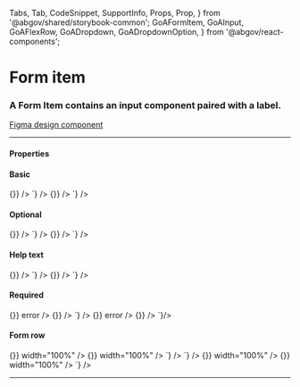   Tabs,
  Tab,
  CodeSnippet,
  SupportInfo,
  Props,
  Prop,
} from '@abgov/shared/storybook-common';
  GoAFormItem,
  GoAInput,
  GoAFlexRow,
  GoADropdown,
  GoADropdownOption,
} from '@abgov/react-components';

<Meta title="Components/Form Item" />

# Form item

### A Form Item contains an input component paired with a label.

[Figma design component](https://www.figma.com/file/3pb2IK8s2QUqWieH79KdN7/%E2%9D%96-Components-%7C-DDI?node-id=7065%3A243092)

---

#### Properties

<Props showTabs={true}>
  <Prop
    name="label"
    type="string"
    description="Text displayed describing form field"
  />
  <Prop
    name="helptext"
    lang="angular"
    type="string"
    description="Help text displayed under the form field to provide an additional explanation"
  />
  <Prop
    name="helpText"
    lang="react"
    type="string"
    description="Help text displayed under the form field to provide an additional explanation"
  />
  <Prop
    name="error"
    type="string"
    description="Error text displayed under the form field. Leave blank to indicate valid field."
  />
  <Prop
    name="optional"
    type="boolean"
    defaultValue="false"
    description="Show/hide an optional indicator next to the text label."
  />
</Props>

#### Basic

<Story name="Basic">
  <GoAFormItem label="First name">
    <GoAInput name="firstName" onChange={() => {}} />
  </GoAFormItem>
</Story>

<Tabs>
  <Tab label="Web Component" hidden={true}>
    <CodeSnippet
      lang="html"
      code={`
      <goa-form-item label="First name">
        <goa-input type="text" />
      </goa-form-item>
    `}
    />
  </Tab>
  <Tab label="Angular">
    <CodeSnippet
      lang="html"
      code={`
      <goa-form-item label="First name">
        <goa-input type="text"></goa-input>
      </goa-form-item>
    `}
    />
  </Tab>
  <Tab label="React">
    <CodeSnippet
      lang="tsx"
      code={`
      <GoAFormItem label="First name">
        <GoAInput name="firstName" onChange={() => {}} />
      </GoAFormItem>
    `}
    />
  </Tab>
</Tabs>

#### Optional

<Story name="Optional">
  <GoAFormItem label="First name" optional>
    <GoAInput name="firstName" onChange={() => {}} />
  </GoAFormItem>
</Story>

<Tabs>
  <Tab label="Web Component" hidden={true}>
    <CodeSnippet
      lang="html"
      code={`
      <goa-form-item label="First name" optional>
        <goa-input type="text" />
      </goa-form-item>
    `}
    />
  </Tab>
  <Tab label="Angular">
    <CodeSnippet
      lang="html"
      code={`
      <goa-form-item label="First name" optional>
        <goa-input type="text"></goa-input>
      </goa-form-item>
    `}
    />
  </Tab>
  <Tab label="React">
    <CodeSnippet
      lang="tsx"
      code={`
      <GoAFormItem label="First name" optional>
        <GoAInput name="firstName" onChange={() => {}} />
      </GoAFormItem>
    `}
    />
  </Tab>
</Tabs>

#### Help text

<Story name="Help text">
  <GoAFormItem label="First name" helpText="Help text">
    <GoAInput name="firstName" onChange={() => {}} />
  </GoAFormItem>
</Story>

<Tabs>
  <Tab label="Web Component" hidden={true}>
    <CodeSnippet
      lang="html"
      code={`
      <goa-form-item label="First name" helptext="Help text">
        <goa-input type="text" />
      </goa-form-item>
    `}
    />
  </Tab>
  <Tab label="Angular">
    <CodeSnippet
      lang="html"
      code={`
      <goa-form-item label="First name" helptext="Help text">
        <goa-input type="text"></goa-input>
      </goa-form-item>
    `}
    />
  </Tab>
  <Tab label="React">
    <CodeSnippet
      lang="tsx"
      code={`
      <GoAFormItem label="First name" helpText="Help text">
        <GoAInput name="firstName" onChange={() => {}} />
      </GoAFormItem>
    `}
    />
  </Tab>
</Tabs>

#### Required

<Story name="Required">
  <GoAFormItem label="First name" error="First name is required">
    <GoAInput name="firstName" onChange={() => {}} error />
  </GoAFormItem>
  <GoAFormItem label="Favourite Colour" error="">
    <GoAInput name="favcolor" onChange={() => {}} />
  </GoAFormItem>
</Story>

<Tabs>
  <Tab label="Web Component" hidden={true}>
    <CodeSnippet
      lang="html"
      code={`
        <!-- Error message should be a dynamic value -->
        <goa-form-item label="First name" error="First name is required">
          <goa-input type="text" error />
        </goa-form-item>
        <!-- Blank error indicates a valid field -->
        <goa-form-item label="Favourite Colour" error="">
          <goa-input type="text" />
        </goa-form-item>
      `}
    />
  </Tab>
  <Tab label="Angular">
    <CodeSnippet
      lang="html"
      code={`
        <!-- Error message should be a dynamic value -->
        <goa-form-item label="First name" error="First name is required">
          <goa-input type="text" error></goa-input>
        </goa-form-item>
        <!-- Blank error indicates a valid field -->
        <goa-form-item label="Favourite Colour" error="">
          <goa-input type="text"></goa-input>
        </goa-form-item>
      `}
    />
  </Tab>
  <Tab label="React">
    <CodeSnippet
      lang="tsx"
      code={`
        <!-- Error message should be a dynamic value -->
        <GoAFormItem label="First name" error="First name is required" helpText="Help text">
          <GoAInput name="firstName" onChange={() => {}} error />
        </GoAFormItem>
        <!-- Blank error indicates a valid field -->
        <GoAFormItem label="Favourite Colour" error="">
          <GoAInput name="favcolor" onChange={() => {}} />
        </GoAFormItem>
      `}/>
  </Tab>
</Tabs>

#### Form row

<Story name="Form Row">
  <GoAFlexRow gap="small">
    <GoAFormItem label="First name">
      <GoAInput name="firstName" onChange={() => {}} width="100%" />
    </GoAFormItem>
    <GoAFormItem label="Last name">
      <GoAInput name="lastName" onChange={() => {}} width="100%" />
    </GoAFormItem>
  </GoAFlexRow>
</Story>

<Tabs>
  <Tab label="Web Component">
    <CodeSnippet
      lang="html"
      code={`
      <goa-flex-row gap="small">
        <goa-form-item label="First name">
          <goa-input type="text" width="100%" />
        </goa-form-item>
        <goa-form-item label="Last Name">
          <goa-input type="text" width="100%" />
        </goa-form-item>
      </goa-flex-row>
    `}
    />
  </Tab>
  <Tab label="Angular">
    <CodeSnippet
      lang="html"
      code={`
      <goa-flex-row gap="small">
        <goa-form-item label="First name">
          <goa-input type="text" width="100%"></goa-input>
        </goa-form-item>
        <goa-form-item label="Last Name">
          <goa-input type="text" width="100%"></goa-input>
        </goa-form-item>
      </goa-flex-row>
    `}
    />
  </Tab>
  <Tab label="React">
    <CodeSnippet
      lang="tsx"
      code={`
      <GoAFlexRow gap="small">
        <GoAFormItem label="First name">
          <GoAInput name="firstName" onChange={() => {}} width="100%" />
        </GoAFormItem>
        <GoAFormItem label="Last name">
          <GoAInput name="lastName" onChange={() => {}} width="100%" />
        </GoAFormItem>
      </GoAFlexRow>
    `}
    />
  </Tab>
</Tabs>

---

<SupportInfo />
